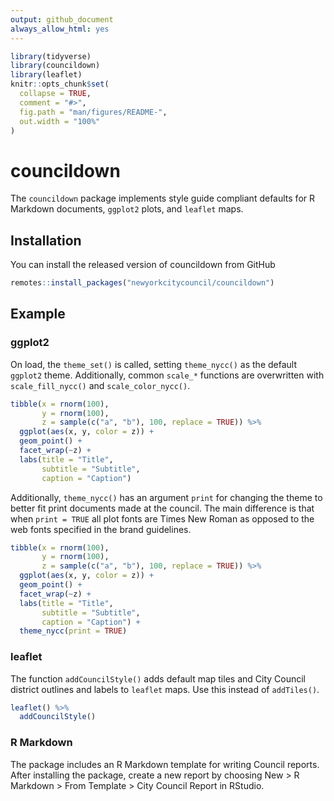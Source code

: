 ```yaml
---
output: github_document
always_allow_html: yes
---
```


<!-- README.md is generated from README.Rmd. Please edit that file -->

```r
library(tidyverse)
library(councildown)
library(leaflet)
knitr::opts_chunk$set(
  collapse = TRUE,
  comment = "#>",
  fig.path = "man/figures/README-",
  out.width = "100%"
)
```
# councildown

The `councildown` package implements style guide compliant defaults for R Markdown documents, `ggplot2` plots, and `leaflet` maps.

## Installation

You can install the released version of councildown from GitHub

``` r
remotes::install_packages("newyorkcitycouncil/councildown")
```

## Example

### ggplot2

On load, the `theme_set()` is called, setting `theme_nycc()` as the default `ggplot2` theme. Additionally, common `scale_*` functions are overwritten with `scale_fill_nycc()` and `scale_color_nycc()`.

```r
tibble(x = rnorm(100), 
       y = rnorm(100), 
       z = sample(c("a", "b"), 100, replace = TRUE)) %>% 
  ggplot(aes(x, y, color = z)) +
  geom_point() +
  facet_wrap(~z) + 
  labs(title = "Title",
       subtitle = "Subtitle",
       caption = "Caption")
```

Additionally, `theme_nycc()` has an argument `print` for changing the theme to better fit print documents made at the council. The main difference is that when `print = TRUE` all plot fonts are Times New Roman as opposed to the web fonts specified in the brand guidelines.

```r
tibble(x = rnorm(100), 
       y = rnorm(100), 
       z = sample(c("a", "b"), 100, replace = TRUE)) %>% 
  ggplot(aes(x, y, color = z)) +
  geom_point() +
  facet_wrap(~z) + 
  labs(title = "Title",
       subtitle = "Subtitle",
       caption = "Caption") +
  theme_nycc(print = TRUE)
```

### leaflet

The function `addCouncilStyle()` adds default map tiles and City Council district outlines and labels to `leaflet` maps. Use this instead of `addTiles()`.

```r
leaflet() %>% 
  addCouncilStyle()
```


### R Markdown

The package includes an R Markdown template for writing Council reports. After installing the package, create a new report by choosing New > R Markdown > From Template > City Council Report in RStudio.
